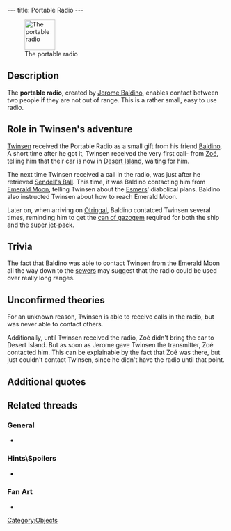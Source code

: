 ---
title: Portable Radio
---

[[Image:Radio.gif|right|70px|frame|The portable radio]]

{{Quote|
Quote=This portable radio allows you to dialogue with Baldino and Zoé when they are listening and if they are not out of range.|
Character=Official description}}

==Description==
The '''portable radio''', created by [[Jerome Baldino]], enables contact between two people if they are not out of range. This is a rather small, easy to use radio.

==Role in Twinsen's adventure==
[[Twinsen]] received the Portable Radio as a small gift from his friend [[Baldino]]. A short time after he got it, Twinsen received the very first call- from [[Zoé]], telling him that their car is now in [[Desert Island]], waiting for him.

The next time Twinsen received a call in the radio, was just after he retrieved [[Sendell's Ball]]. This time, it was Baldino contacting him from [[Emerald Moon]], telling Twinsen about the [[Esmers]]' diabolical plans. Baldino also instructed Twinsen about how to reach Emerald Moon.

Later on, when arriving on [[Otringal]], Baldino contatced Twinsen several times, reminding him to get the [[can of gazogem]] required for both the ship and the [[super jet-pack]].

==Trivia==
The fact that Baldino was able to contact Twinsen from the Emerald Moon all the way down to the [[Citadel Island sewers|sewers]] may suggest that the radio could be used over really long ranges.

==Unconfirmed theories==
For an unknown reason, Twinsen is able to receive calls in the radio, but was never able to contact others.

Additionally, until Twinsen received the radio, Zoé didn't bring the car to Desert Island. But as soon as Jerome gave Twinsen the transmitter, Zoé contacted him. This can be explainable by the fact that Zoé was there, but just couldn't contact Twinsen, since he didn't have the radio until that point.

==Additional quotes==
{{Quote|
Quote=You now own a portable radio. You can now receive calls from your friends.|
Character=When Twinsen received the radio}}
{{Quote|
Quote=Oh, Baldino called recently -- he says he forgot to give you a portable radio and he wants you to come by to pick it up.|
Character=Zoé}}
{{Quote|
Quote=Here, this is that portable radio I forgot to give you. Sorry about the mixup, but I think you'll agree it was worth waiting for!|
Character=Jerome Baldino}}
{{Quote|
Quote=I could've called it an "integrated super dynamo circuitry mechanism" but I decided to go with "portable radio". A little catchier, huh?|
Character=Jerome Baldino}}

==Related threads==
===General===
* {{thread|id=3367|title=I could've called it an "integrated super dynamo circuitry mechanism" but I decided t}}

===Hints\Spoilers===
* {{thread|id=6772|title=No need of Walkie-talkie}}

===Fan Art===
* {{thread|id=4645|title=pictures!}}

[[Category:Objects]]